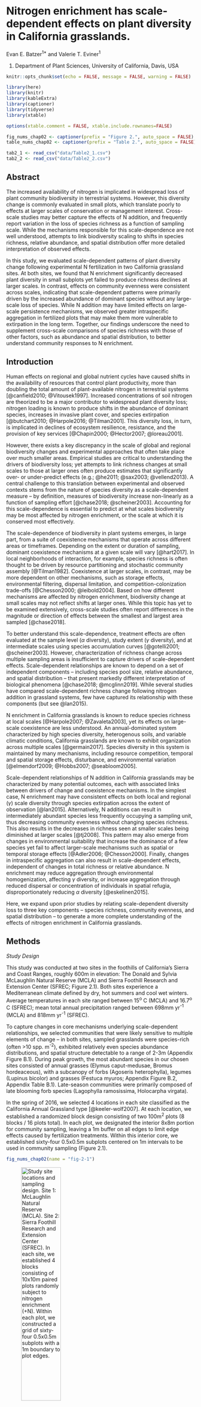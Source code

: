 # Nitrogen enrichment has scale-dependent effects on plant diversity in California grasslands.
<!-- This adds a different "short title" -->
\chaptermark{Scale dependence}

Evan E. Batzer^1\*^ and Valerie T. Eviner^1^

1. Department of Plant Sciences, University of California, Davis, USA

```r
knitr::opts_chunk$set(echo = FALSE, message = FALSE, warning = FALSE)
```

```r
library(here)
library(knitr)
library(kableExtra)
library(captioner)
library(tidyverse)
library(xtable)

options(xtable.comment = FALSE, xtable.include.rownames=FALSE)

fig_nums_chap02 <- captioner(prefix = "Figure 2.", auto_space = FALSE)
table_nums_chap02 <- captioner(prefix = "Table 2.", auto_space = FALSE)
```

```r
tab2_1 <- read_csv("data/Table2_1.csv")
tab2_2 <- read_csv("data/Table2_2.csv")
```

## Abstract

The increased availability of nitrogen is implicated in widespread loss of plant community biodiversity in terrestrial systems. However, this diversity change is commonly evaluated in small plots, which translate poorly to effects at larger scales of conservation or management interest. Cross-scale studies may better capture the effects of N addition, and frequently report variation in the loss of species richness as a function of sampling scale. While the mechanisms responsible for this scale-dependence are not well understood, attempts to link biodiversity scaling to shifts in species richness, relative abundance, and spatial distribution offer more detailed interpretation of observed effects.

In this study, we evaluated scale-dependent patterns of plant diversity change following experimental N fertilization in two California grassland sites. At both sites, we found that N enrichment significantly decreased plant diversity in small subplots yet failed to produce richness declines at larger scales. In contrast, effects on community evenness were consistent across scales, indicating that scale-dependent patterns were primarily driven by the increased abundance of dominant species without any large-scale loss of species. While N addition may have limited effects on large-scale persistence mechanisms, we observed greater intraspecific aggregation in fertilized plots that may make them more vulnerable to extirpation in the long term. Together, our findings underscore the need to supplement cross-scale comparisons of species richness with those of other factors, such as abundance and spatial distribution, to better understand community responses to N enrichment.


## Introduction

Human effects on regional and global nutrient cycles have caused shifts in the availability of resources that control plant productivity, more than doubling the total amount of plant-available nitrogen in terrestrial systems [@canfield2010; @Vitousek1997]. Increased concentrations of soil nitrogen are theorized to be a major contributor to widespread plant diversity loss; nitrogen loading is known to produce shifts in the abundance of dominant species, increases in invasive plant cover, and species extirpation [@butchart2010; @Harpole2016; @Tilman2001]. This diversity loss, in turn, is implicated in declines of ecosystem resilience, resistance, and the provision of key services [@Chapin2000; @Hector2007; @loreau2001].

However, there exists a key discrepancy in the scale of global and regional biodiversity changes and experimental approaches that often take place over much smaller areas. Empirical studies are critical to understanding the drivers of biodiversity loss; yet attempts to link richness changes at small scales to those at larger ones often produce estimates that significantly over- or under-predict effects (e.g.; @he2011; @sax2003; @vellend2013). A central challenge to this translation between experimental and observed contexts stems from the nature of species diversity as a scale-dependent measure – by definition, measures of biodiversity increase non-linearly as a function of sampling effort [@chase2018; @scheiner2003]. Accounting for this scale-dependence is essential to predict at what scales biodiversity may be most affected by nitrogen enrichment, or the scale at which it is conserved most effectively.

The scale-dependence of biodiversity in plant systems emerges, in large part, from a suite of coexistence mechanisms that operate across different areas or timeframes. Depending on the extent or duration of sampling, dominant coexistence mechanisms at a given scale will vary [@hart2017]. In local neighborhoods of interaction, for example, species richness is often thought to be driven by resource partitioning and stochastic community assembly [@Tilman1982]. Coexistence at larger scales, in contrast, may be more dependent on other mechanisms, such as storage effects, environmental filtering, dispersal limitation, and competition-colonization trade-offs [@Chesson2000; @leibold2004]. Based on how different mechanisms are affected by nitrogen enrichment, biodiversity change at small scales may not reflect shifts at larger ones. While this topic has yet to be examined extensively, cross-scale studies often report differences in the magnitude or direction of effects between the smallest and largest area sampled [@chase2018]. 

To better understand this scale-dependence, treatment effects are often evaluated at the sample level ($\alpha$ diversity), study extent ($\gamma$ diversity), and at intermediate scales using species accumulation curves [@gotelli2001; @scheiner2003]. However, characterization of richness change across multiple sampling areas is insufficient to capture drivers of scale-dependent effects. Scale-dependent relationships are known to depend on a set of independent components -- including species pool size, relative abundance, and spatial distribution -- that present markedly different interpretation of biological phenomena [@chase2018; @mcglinn2019]. While several studies have compared scale-dependent richness change following nitrogen addition in grassland systems, few have captured its relationship with these components (but see @lan2015).

N enrichment in California grasslands is known to reduce species richness at local scales [@Harpole2007; @Zavaleta2003], yet its effects on large-scale coexistence are less understood. An annual-dominated system characterized by high species diversity, heterogenous soils, and variable climatic conditions, California grasslands are known to exhibit organization across multiple scales [@germain2017]. Species diversity in this system is maintained by many mechanisms, including resource competition, temporal and spatial storage effects, disturbance, and environmental variation [@elmendorf2009; @Hobbs2007; @seabloom2005]. 

Scale-dependent relationships of N addition in California grasslands may be characterized by many potential outcomes, each with associated links between drivers of change and coexistence mechanisms. In the simplest case, N enrichment may have consistent effects on both local and regional ($\gamma$) scale diversity through species extirpation across the extent of observation [@lan2015]. Alternatively, N additions can result in intermediately abundant species less frequently occupying a sampling unit, thus decreasing community evenness without changing species richness. This also results in the decreases in richness seen at smaller scales being diminished at larger scales [@tj2008]. This pattern may also emerge from changes in environmental suitability that increase the dominance of a few species yet fail to affect larger-scale mechanisms such as spatial or temporal storage effects [@Adler2006; @Chesson2000]. Finally, changes in intraspecific aggregation can also result in scale-dependent effects, independent of changes in total richness or relative abundance. N enrichment may reduce aggregation through environmental homogenization, affecting $\gamma$ diversity, or increase aggregation through reduced dispersal or concentration of individuals in spatial refugia, disproportionately reducing $\alpha$ diversity [@eskelinen2015].

Here, we expand upon prior studies by relating scale-dependent diversity loss to three key components – species richness, community evenness, and spatial distribution – to generate a more complete understanding of the effects of nitrogen enrichment in California grasslands. 


## Methods

_Study Design_

This study was conducted at two sites in the foothills of California’s Sierra and Coast Ranges, roughly 600m in elevation: The Donald and Sylvia McLaughlin Natural Reserve (MCLA) and Sierra Foothill Research and Extension Center (SFREC; Figure 2.1). Both sites experience a Mediterranean climate defined by dry, hot summers and cool wet winters. Average temperatures in each site ranged between 15^o^ C (MCLA) and 16.7^o^ C (SFREC); mean total annual precipitation ranged between 698mm yr^-1^ (MCLA) and 818mm yr^-1^ (SFREC).

To capture changes in core mechanisms underlying scale-dependent relationships, we selected communities that were likely sensitive to multiple elements of change -- in both sites, sampled grasslands were species-rich (often >10 spp. m^-2^), exhibited relatively even species abundance distributions, and spatial structure detectable to a range of 2-3m (Appendix Figure B.1).  During peak growth, the most abundant species in our chosen sites consisted of annual grasses (Elymus caput-medusae, Bromus hordeaceous), with a subcanopy of forbs (Agoseris heterophylla), legumes (Lupinus bicolor) and grasses (Festuca myuros; Appendix Figure B.2, Appendix Table B.1). Late-season communities were primarily composed of late blooming forb species (Lagophylla ramosissima, Holocarpha virgata).

In the spring of 2016, we selected 4 locations in each site classified as the California Annual Grassland type [@keeler-wolf2007]. At each location, we established a randomized block design consisting of two 100m^2^ plots (8 blocks / 16 plots total). In each plot, we designated the interior 8x8m portion for community sampling, leaving a 1m buffer on all edges to limit edge effects caused by fertilization treatments. Within this interior core, we established sixty-four 0.5x0.5m subplots centered on 1m intervals to be used in community sampling (Figure 2.1). 


```r
fig_nums_chap02(name = "fig-2-1")
```
![ Study site locations and sampling design. Site 1: McLaughlin Natural Reserve (MCLA). Site 2: Sierra Foothill Research and Extension Center (SFREC). In each site, we established 4 blocks consisting of 10x10m paired plots randomly subject to nitrogen enrichment (+N). Within each plot, we constructed a grid of sixty-four 0.5x0.5m subplots with a 1m boundary to plot edges. \label{fig-2-1}](figure/Fig2_1.png){width=50% height=40%}

Plots within blocks were randomly assigned either an N enrichment treatment (10g N m^-2^ yr^-1^, delivered as 44-0-0 time-release urea) or control treatment (no manipulation). Between 2017 and 2019, fertilization was applied in late January or early February, coinciding with peak plant nutrient demands as spring temperatures begin to rise [@eviner2007]. 

Prior to initiation of the experiment, we conducted more limited pilot sampling at each location in the spring of 2015 to characterize site spatial structure and assess potential sources of bias in our sampling design (Appendix Figure B.1). Using a similar study design replicated in 2 blocks in each site, we found scale-dependent patterns of species diversity but no significant differences in subplot or plot-level species richness within blocks. Together with a lack of observed treatment effect on diversity in our first treatment year, it is unlikely that inherent differences of treatment vs control plots within blocks significantly affected any observed results. 

&nbsp;

_Response Measurements_

Starting in 2017, we assessed the total areal cover of all species present in each subplot using a modified Daubenmire method with the following binned cover classes: 0-1%, 1-5%, 5-25%, 25-50%, 50-75%, 75-95%, 95-100%. Cover was estimated visually for each species, often yielding total plot cover values greater than 100% in dense communities. To account for variable species phenology, we repeated cover estimates at three time points – mid- to late-April (peak cover of species with early to mid-season phenology), mid-May (peak cover of late-spring species), and late June (including cover of summer species) – depending on precipitation and temperature patterns in each year. Percent cover of each species was calculated as the highest observed cover value across the three observation periods.

To assess changes in community biomass and light availability driven by fertilization, we sampled total aboveground biomass and light interception during peak biomass (mid-May) in each year. As not to disturb subplots used in community sampling, we collected all aboveground plant material along ten 1m x 10cm strips placed in the margins of sampling grids in each plot. Strips were rotated each year to prevent the same location from being sampled twice. After collection, biomass samples were dried to a constant mass at 60^o^ C and weighed.

Light availability was measured as photosynthetically active radiation (PAR) using a Decagon Ceptometer. Ten locations in each plot were randomly distributed but fixed across years. At each of these locations, PAR was measured above the tallest vegetation and in two locations placed at the soil surface. The proportion of available light reaching the soil surface was calculated as the ratio of canopy PAR relative to the mean of the two surface-level measurements.


&nbsp;

_Statistical Analysis_

Effects of fertilization on community biomass and light availability were analyzed using linear mixed effects models to account for a repeated-measures design. For biomass, where sampling was randomly distributed in each year, we included random effects of site, block, and plot. For light availability, which was measured in the same locations across multiple years, we included random effects of site, block, plot, and sampling location.

To explore effects of N enrichment on community diversity, we used a modified analytical framework developed by @mcglinn2019 through capture of the specific contributions of changes in species richness, relative abundances, and spatial distribution at different scales.

First, to test for effects on scaling relationships driven by shifts in species pool size and abundance distribution, we tested for changes in community diversity at the subplot and plot scales. Using a multiplicative diversity partition, we constructed estimates of community diversity at $\alpha$ (0.25m^2^), $\gamma$ (cumulative across 64 subplots), and $\beta$ scales, where $\beta = \gamma / \bar{\alpha}$. To capture effects on community richness and evenness, we calculated community diversity using Hill numbers, linearized diversity metrics with variable weighting of species abundances, allowing for cross-scale diversity comparisons  [@hil1973; @jost2006; @jost2007]. We calculated Hill diversity at two different abundance weights: zeroth order (Q = 0) diversity, which is based on species presence-absence, equivalent to total species richness; and second order (Q = 2) diversity, which weights species proportional to their squared abundances, equivalent to the inverse Simpson diversity index. 

For comparisons made across multiplicative diversity metrics, we calculated a log response-ratio of diversity in treatment relative to control plot, e.g. $log(\alpha_{treatment} / \alpha_{control})$ =  $log(\alpha_{treatment}) - log(\alpha_{control})$. For $\alpha$ diversity, response ratios were constructed using the mean observed $\alpha$ in each plot. Significance of log-response ratios was calculated using confidence intervals generated using 10,000 bootstrap samples, stratified by block, site, and year. Confidence intervals were adjusted using a Bonferroni correction to account for pairwise comparisons in each diversity metric between treatments across three years. For $\beta$ and $\gamma$ diversity, bootstrap estimates were constructed using resampling of subplot-level samples which were then aggregated into larger-scale metrics.

While diversity partitioning between the smallest and largest scale of sampling captures changes in the richness and evenness of plant communities, it does not evaluate changes in plant spatial aggregation that operate on richness observed at intermediate scales. To visualize observed effect size across scales and test for the effects of changing spatial aggregation in response to treatment, we constructed species accumulative curves composed of all subplots within each plot (“Type IIIA” accumulation curves; Scheiner 2003). Using a null model approach, we compared effects on species richness between accumulative curves assembled using spatial and non-spatial rarefaction orders. In the former, mean richness is calculated across all 64 possible starting positions when samples are accumulated in order of observed spatial proximity, while in the latter, sample positions are randomized prior to spatial accumulation. We tested for the effects of aggregation by comparing observed log response ratios of species richness to a distribution composed of 10,000 randomized accumulation orders. Significant effects of spatial aggregation were detected by deviations from the quantiles of this null distribution using Bonferroni-corrected 95% confidence intervals.

While effects on spatial aggregation at intermediate scales may be detected using this method, like many biodiversity analyses, they are subject to arbitrary decisions regarding spatial grain and extent. As a result, comparison between spatial and nonspatial rarefaction methods are unable to detect changes in spatial aggregation occurring at the smallest scale (concentration of species in individual subplots). To better understand these small-scale shifts in spatial distribution, we supplemented our null-model approach by evaluating changes in the relationship between species presence-absence and relative abundance; under increasing aggregation, species will occupy a smaller proportion of subplots relative to their total cover. Using generalized linear mixed effects models, we compared the proportion of subplots occupied by species in a plot as a function of their average cover across plots, including random effects of species identity, site, and block. Tests for significance of model terms were conducted using Wald (Z-score) tests.

&nbsp;

_Statistical Software_

All analyses were conducted using R version 4.0.2 (R Core Team 2020). Generalized and linear mixed-effects modeling was conducted using ‘lme4’ and ‘lmerTest’ [@Bates2015; @Kuznetsova2017]. Rarefaction was performed using ‘mobr' [@mcglinn2019].


## Results

_Biomass and light availability_

Experimental N enrichment resulted in increases in both total aboveground biomass and percent light interception (Figure 2.2; table2_1). Biomass effects magnified over time, resulting in statistically significant differences only after 3 years of treatment. In contrast, changes in light availability were pronounced after a single year of treatment, and varied between years (Figure 2.2b), with no effect of fertilization after three years of treatment (Figure 2.2a). 


```r
fig_nums_chap02(name = "fig-2-2")
```
![Effects of fertilization on (a) total aboveground biomass and (b) canopy light interception, colored by treatment. Large points correspond to mean values across all plots with associated Bonferroni-adjusted 95% confidence intervals. Small points reflect plot-level means. Statistically significant differences in means (P < 0.05) are highlighted with “*”.  \label{fig-2-2}](figure/Fig2_2.png){height=40%}

&nbsp;

```r
table_nums_chap02(name = "table2_1")
```

```r
colnames(tab2_1)[1] <- "Source"
xtable(tab2_1[1:3,],
       caption = 'ANOVA of linear mixed-effects models used to estimate changes in total aboveground biomass in response to fertilization treatment. Degrees of freedom were calculated using Satterthwaite Approximation, often yielding non-integer denominator degrees of freedom. Coefficients with statistically significant effects (P < 0.05) are highlighted with “*".')
```

&nbsp;

```r
table_nums_chap02(name = "table2_2")
```

```r
colnames(tab2_2)[1] <- "Source"
xtable(tab2_2,
       caption = 'ANOVA of linear mixed-effects models used to estimate changes in light interception in response to fertilization treatment. Degrees of freedom were calculated using Satterthwaite Approximation, often yielding non-integer denominator degrees of freedom. Coefficients with statistically significant effects (P < 0.05) are highlighted with “*”.')
```

_Diversity across scales_

Construction of species-accumulation curves relating observed species richness to cumulative sample number suggested scale-dependent effects of fertilization treatment (Figure 2.3). Both control and treatment plots accumulated a similar number of species, on average, indicating diminished effects as scale expands. However, treatment effects decreased species richness at smaller sampling scales, most apparent on the log scale (Figure 2.3b). 



```r
fig_nums_chap02(name = "fig-2-3")
```
![Species accumulation curves (SACs) depicting the cumulative number of observed species as a function of sampling effort, presented on untransformed (a) and log scales (b). Accumulation curves presented were generated through spatially explicit sample accumulation (“empirical” SACs), where samples are accumulated in order of proximity to the starting sample. Bolded lines represent the mean SAC across all treatment and control plots in each year; standard lines correspond to individual plots across all sites in each year. \label{fig-2-3}](figure/Fig2_3.png){height=50%}

&nbsp;

_Effects on richness and evenness_

By decomposing the endpoints of each accumulation curve into $\alpha / \beta / \gamma$ diversity partition, we found that scale-dependent effects on species diversity were primarily a function of richness, but not evenness (Figure 2.4). When focused on species richness, our results confirmed the patterns observed in species-accumulation curves: fertilization significantly reduced the average species richness observed at the subplot scale in the second and third year of treatment ($\alpha$), with no significant change in plot richness ($\gamma$), resulting in an increase in turnover or accumulation rate ($\beta$; Figure 2.4a). 

In contrast, for abundance-weighted diversity, in which fertilization in years two and three reduced community evenness at both the subplot scale ($\alpha$; Figure 2.4b) and at the plot scale ($\gamma$). Consistent effects at small and large scales yielded no change to abundance-weighted turnover ($\beta$). 

Compositional analysis of community response to treatment indicated that nitrogen fertilization generally increased the abundance of species that were dominant in control plots (Appendix Tables B.4, B.5). While treatment responses were not consistent across plant functional groups or species origin, individual species often responded in similar fashion across blocks. In both sites, spatial (block) and temporal (year) variation accounted for significant (P < 0.05) fractions of total compositional variance (Appendix Figures B.3, B.4; Appendix Tables B.2, B.3).



```r
fig_nums_chap02(name = "fig-2-4")
```
![Changes in community diversity at $\alpha$ (subplot), $\beta$, and $\gamma$ (plot) scales using multiplicative diversity partitioning using Hill diversity indices. Diversity was calculated as function of species richness (Q = 0) and abundance-weighted diversity (Q = 2). Effects are presented as log response ratios of each diversity metric within blocks. Black points correspond to mean effect across all blocks, with Bonferroni-corrected 95% confidence intervals generated using 10,000 bootstrap samples. Colored points correspond to estimated effects within each block. Statistically significant effects are highlighted, “*”, when 95% confidence intervals do not overlap 0. \label{fig-2-4}](figure/Fig2_4.png){height=60%}


&nbsp;

_Effects on sample occupancy_

N enrichment produced a significant effect on spatial aggregation at the subplot-scale (Figure 2.5). For a given amount of recorded cover, species in fertilized plots were found to occupy a smaller fraction of subplots in the second and third year of treatment. This reduction in occupancy indicates that infrequent species between 1-10 percent of average cover (intermediate values on the log scale) exhibited the greatest concentration of individuals into a smaller number of sampling units; species with an average cover of 5 percent (1.6 when log-transformed), for example, were estimated to decrease in percent occupancy from 63 to 57 percent of subplots, on average.


```r
fig_nums_chap02(name = "fig-2-5")
```
![Effect of fertilization on the proportion of subplots occupied by species, relative to average subplot cover. Lines correspond to mean relationship reported by mixed-effects logistic regression, after accounting for random variance across species and blocks within sites (2018 data not shown). Treatment effects indicate significant decreases in occupancy relative to cover in the second and third year of treatment (2018: Z = -0.274, P < 0.001; 2019: Z = -0.288, P < 0.001). Effects on occupancy were not significant in the first year of treatment (2017: Z = -0.008, P = 0.803). \label{fig-2-5}](figure/Fig2_5.png){height=30%}

&nbsp;

_Effects on aggregation_

Comparison of species accumulation curves constructed using spatial and random rarefaction orders demonstrated no clear effects on intraspecific aggregation across multiple subplots (Figure 2.6, Appendix Figure C.6). Across all years, the average response ratio constructed using spatial rarefaction curves rarely deviated from a random distribution generated using 10,000 random permutations of community spatial arrangements. While data from the third year of treatment suggest minor changes in aggregation occurring at intermediate scales, these results were not consistent in direction between years (Appendix Figure C.6). 

```r
fig_nums_chap02(name = "fig-2-6")
```
![Effect of fertilization on species richness and spatial aggregation as a function of sampling scale in 2019, presented as a log response ratio. In subplot 5a, the solid black line corresponds to mean estimated effects under spatially explicit (“empirical”) sample accumulation, while dashed line reflects the median value of mean diversity effects under randomized sample accumulation. Shaded areas correspond to Bonferroni-adjusted 95% confidence intervals of mean diversity response across 10,000 random sample accumulation curves. Colored lines denote individual responses of each block. In subplot 5b, lines correspond to the net effects of spatial aggregation on estimated response, calculated as the observed log-response ratio relative to the median value across bootstrap samples. The shaded area depicts Bonferroni-adjusted 95% confidence intervals of aggregation effects on mean diversity response across 10,000 random sample accumulation curves. \label{fig-2-6}](figure/Fig2_6.png){height=35%}

&nbsp;

## Discussion

The increased availability of soil nitrogen is widely considered to be an important driver of loss of biodiversity in plant systems [@bobbink2010]. However, many experimental N enrichment studies assess changes to community diversity at a single spatial scale. Cross-scale studies may generalize more effectively to areas of conservation or management interest, and management approaches will be improved by understanding the many drivers that produce scale-dependent effects. Here, we demonstrate that scale-dependent community responses to nitrogen addition are not captured by focusing on species richness alone, but also require an assessment of changes to community evenness and spatial distribution

As reported in many experimental manipulations in nitrogen-limited systems, we found that N addition resulted in reduced community diversity at a scale typical of other studies (≤1m^2^). Also consistent with these other findings, N fertilization in our experiment resulted in increased biomass and light limitation that likely acted to decrease subplot species richness. At these local scales, competitive interactions are known to be an important driver of community diversity [@Tilman1982; @tilman1987]. Loss of average richness across subplots, therefore, is likely to be driven by shifts in the identity of limiting nutrients from soil resources to light that produces competitive exclusion [@Borer2014a; @DeMalach2017a; @Hautier2009].

While fertilization produced significant changes to light interception in the first year of treatment, delayed effects on biomass and richness suggest our results depended on both the accumulating nature of our treatments and seasonal dynamics of California grasslands [@eviner2007]. In annual grasslands, seedling dynamics during winter months are known to exert considerable control over the composition of plant communities at peak biomass [@bartolome1979; @harrison2019]; our treatments, applied several months after germination, may not significantly affect species diversity or composition within the year. Instead, successive years of nitrogen addition may spur growth and reproduction of effective competitors that generate positive feedbacks over time. 

Similar dynamics may explain changes in aboveground biomass, in which fertilization produced positive effects that were not statistically significant until the third year of our experiment. Multiple years of treatment may be needed to promote substantial litter accumulation. Development of thatch layers is observed to be an important mechanism of compositional change in this system [@amatangelo2008]; litter suppression is often linked to the spread of certain introduced species that responded positively to treatment in our experiment, such as E. caput-medusae, that often suppresses the growth of smaller-statured forbs [@DiTomaso2008]. 

Despite strong effects observed at local scales of interaction, we found that nitrogen enrichment produced no significant change in plot-level species richness across all three years of study. Comparison across multiple diversity metrics, however, demonstrates that this scale-dependence in richness change should not be interpreted as a lack of effect on community structure at large scales [@chase2013; @chase2018]. Instead, the increased abundance of dominant species (at the expense of intermediately abundant ones) appears to act as the main driver of this scale-dependence; richness loss at small scales occurs not through extirpation, but the decreased probability of observing intermediately-abundant and rare species in small samples of highly uneven communities [@tj2008].

Understanding scaling relationships will likely depend on integrating the effects of multiple coexistence mechanisms [@chase2018; @demalach2019]. While we are unable to identify changes to specific mechanisms in our study, our observed patterns suggest that large-scale persistence is not strongly affected by N enrichment. In California grasslands, spatial and temporal environmental variation is known to be an important driver of storage effects in less competitive species, which rely on soil seedbanks to maintain persistence [@hallett2019; @Hobbs2007; @Laforgia2018]. Even in plots receiving fertilization, considerable variation in space and time suggests these communities are still subject to the influence of these environmental drivers.

As in our study, diminished effect sizes of diversity loss at larger scales are often observed in experiments manipulating fertility or disturbance in grassland environments [@lan2015; @lep2014; @Sandel2012], but are not a uniform finding (Seabloom et al. _Personal Communication_). While cross-site syntheses of scale-dependent diversity change are limited, evidence suggests that site productivity is likely to control effects. For example, @chalcraft2008 found that declines in β-diversity were strongest in highly productive systems but were unable to identify a particular mechanism responsible for this pattern. 

We caution that these results do not indicate that N enrichment will fail to result in species extirpation in this system. While our results are limited to an area smaller than most considered in conservation or management, changes in plant spatial distributions highlight potential drivers of diversity loss that may occur at larger scales, particularly over time. The concentration of individuals into a smaller number of favorable locations may elevate risks of stochastic extirpation and reduce dispersal [@kuussaari2009; @Tilman2001]. If these patterns hold, this system may be subject to extinction debt in the long-term, as populations are unable to effectively capitalize on favorable conditions to replenish seedbanks or colonize potential sites [@gilbert2013; @hylander2013; @jackson2010]. Shifts in spatial distribution may also interact with other global change factors, such as plant invasion and climate change, to amplify diversity loss caused by increasingly frequent drought events or dampen recovery [@harrison2015; @Harrison2018].These results underscore the need to supplement incidence-based monitoring with other metrics, as richness trends alone are unlikely to provide a sufficiently detailed picture of biodiversity change [@hillebrand2018]. 

Our findings do not exclude changes to plant size as a potential mechanism of scale-dependence, given the impracticalities of estimating density in a system that regularly exceeds 8,000 mature individuals per square meter [@Heady1958]. Fertilization may produce biodiversity loss independent of any shifts in spatial distribution or species abundance through decreased numbers of individuals that manifest as sampling effects [@goldberg1990; @stevens1999]. While changes in density may drive scale-dependent responses to other global change factors [@powell2013; @schuler2015], there is little evidence that this phenomenon acts as an important mechanism in grassland systems [@lan2015]. 

Global biodiversity loss remains a primary environmental concern in the 21st century [@butchart2010]. Experimental manipulations of global changes serve as a critical tool to assess the drivers and consequences of this diversity change, though are often limited by choices in sampling area or duration. Biodiversity is inherently a scale-dependent phenomenon [@chase2018]; failure to account for mechanisms that operate beyond a focal sampling unit will likely generate conclusions which fail to capture the complexity of the community response [@englund2003]. Instead, we emphasize that deliberate capture of biodiversity change across multiple scales can improve our understanding of how communities change, which will improve our ability to both predict and manage change. Together, assessment of scale-dependent patterns of biodiversity change and related metrics, including community distribution and evenness, form an essential tool to better understand and manage human impacts on natural ecosystems. 




